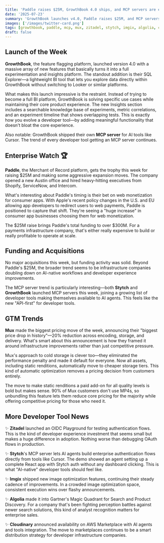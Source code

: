 ```yaml
---
title: 'Paddle raises $25M, GrowthBook 4.0 ships, and MCP servers are everywhere'
date: '2025-07-23'
summary: 'GrowthBook launches v4.0, Paddle raises $25M, and MCP servers are the new API.'
images: ['/images/twitter-card.png']
tags: [growthbook, paddle, mcp, mux, zitadel, stytch, imgix, algolia, cloudinary]
draft: false
---
```


## Launch of the Week

**GrowthBook**, the feature flagging platform, launched version 4.0 with a massive array of new features that basically turns it into a full experimentation and insights platform. The standout addition is their SQL Explorer—a lightweight BI tool that lets you explore data directly within GrowthBook without switching to Looker or similar platforms.

What makes this launch impressive is the restraint. Instead of trying to become a full BI platform, GrowthBook is solving specific use cases while maintaining their core product experience. The new Insights section includes a searchable knowledge base of experiments, metric correlations, and an experiment timeline that shows overlapping tests. This is exactly how you evolve a developer tool—by adding meaningful functionality that doesn't bloat the core experience.

Also notable: GrowthBook shipped their own **MCP server** for AI tools like Cursor. The trend of every developer tool getting an MCP server continues.

## Enterprise Watch 🏆

**Paddle**, the Merchant of Record platform, gets the trophy this week for raising $25M and making some aggressive expansion moves. The company opened a new Austin office and hired heavy-hitting executives from Shopify, ServiceNow, and Intercom.

What's interesting about Paddle's timing is their bet on web monetization for consumer apps. With Apple's recent policy changes in the U.S. and EU allowing app developers to redirect users to web payments, Paddle is positioned to capture that shift. They're seeing a "huge increase" in consumer app businesses choosing them for web monetization.

The $25M raise brings Paddle's total funding to over $300M. For a payments infrastructure company, that's either really expensive to build or really profitable to operate at scale.

## Funding and Acquisitions

No major acquisitions this week, but funding activity was solid. Beyond Paddle's $25M, the broader trend seems to be infrastructure companies doubling down on AI-native workflows and developer experience improvements.

The MCP server trend is particularly interesting—both **Stytch** and **GrowthBook** launched MCP servers this week, joining a growing list of developer tools making themselves available to AI agents. This feels like the new "API-first" for developer tools.

## GTM Trends

**Mux** made the biggest pricing move of the week, announcing their "biggest price drop in history"—20% reduction across encoding, storage, and delivery. What's smart about this announcement is how they framed it around infrastructure improvements rather than just competitive pressure.

Mux's approach to cold storage is clever too—they eliminated the performance penalty and made it default for everyone. Now all assets, including static renditions, automatically move to cheaper storage tiers. This kind of automatic optimization removes a pricing decision from customers entirely.

The move to make static renditions a paid add-on for all quality levels is bold but makes sense. 90% of Mux customers don't use MP4s, so unbundling this feature lets them reduce core pricing for the majority while offering competitive pricing for those who need it.

## More Developer Tool News

✨ **Zitadel** launched an OIDC Playground for testing authentication flows. This is the kind of developer experience investment that seems small but makes a huge difference in adoption. Nothing worse than debugging OAuth flows in production.

✨ **Stytch**'s MCP server lets AI agents build enterprise authentication flows directly from tools like Cursor. The demo showed an agent setting up a complete React app with Stytch auth without any dashboard clicking. This is what "AI-native" developer tools should feel like.

✨ **Imgix** shipped new image optimization features, continuing their steady cadence of improvements. In a crowded image optimization space, consistent execution wins over flashy announcements.

✨ **Algolia** made it into Gartner's Magic Quadrant for Search and Product Discovery. For a company that's been fighting perception battles against newer search solutions, this kind of analyst recognition matters for enterprise sales.

✨ **Cloudinary** announced availability on AWS Marketplace with AI agents and tools integration. The move to marketplaces continues to be a smart distribution strategy for developer infrastructure companies.

